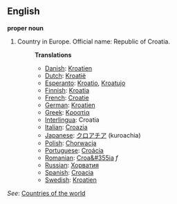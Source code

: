 ==English==

'''proper noun'''

# Country in Europe. Official name: Republic of Croatia.
#:'''Translations'''
#:*[[Danish]]: [[Kroatien]]
#:*[[Dutch]]: [[Kroatië]]
#:*[[Esperanto]]: [[Kroatio]], [[Kroatujo]]
#:*[[Finnish]]: [[Kroatia]]
#:*[[French]]: [[Croatie]]
#:*[[German]]: [[Kroatien]]
#:*[[Greek]]: [[Κροατία]]
#:*[[Interlingua]]: Croatia
#:*[[Italian]]: [[Croazia]]
#:*[[Japanese]]: [[クロアチア]] (kuroachia)
#:*[[Polish]]: [[Chorwacja]]
#:*[[Portuguese]]: [[Croácia]]
#:*[[Romanian]]: [[Croa&#355ia]] ''f''
#:*[[Russian]]: [[Хорватия]]
#:*[[Spanish]]: [[Croacia]]
#:*[[Swedish]]: [[Kroatien]]

''See'': [[Countries of the world]]